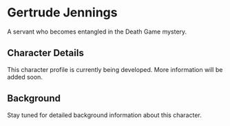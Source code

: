 # Gertrude Jennings

A servant who becomes entangled in the Death Game mystery.

## Character Details

This character profile is currently being developed. More information will be added soon.

## Background

Stay tuned for detailed background information about this character.
